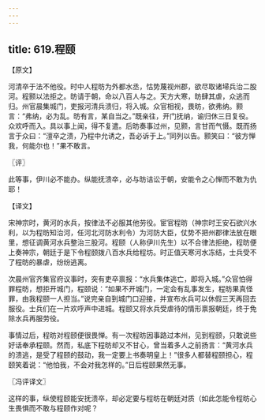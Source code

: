 ```yaml
---
---
---
```

title: 619.程颐
---



【原文】

河清卒于法不他役。时中人程昉为外都水丞，怙势蔑视州郡，欲尽取诸埽兵治二股河。程颢以法拒之。昉请于朝，命以八百人与之。天方大寒，昉肆其虐，众逃而归。州官晨集城门，吏报河清兵溃归，将入城。众官相视，畏昉，欲弗纳。颢言：“弗纳，必为乱。昉有言，某自当之。”既亲往，开门抚纳，谕归休三日复役。众欢呼而入。具以事上闻，得不复遣。后昉奏事过州，见颢，言甘而气慑。既而扬言于众曰：“澶卒之溃，乃程中允诱之，吾必诉于上。”同列以告。颢笑曰：“彼方惮我，何能尔也！”果不敢言。

〖评〗

此等事，伊川必不能办。纵能抚溃卒，必与昉诘讼于朝，安能令之心惮而不敢为仇耶！

【译文】

宋神宗时，黄河的水兵，按律法不必服其他劳役。宦官程昉（神宗时王安石欲兴水利，以为程昉知治河，任河北河防水利令）为河防大臣，仗势不把州郡律法放在眼里，想征调黄河水兵整治三股河。程颐（人称伊川先生）以不合律法拒绝，程昉便上奏神宗，朝廷于是下令程颐拨八百水兵给程坊。时正值天寒河水冻结，士兵受不了程昉的暴虐，纷纷逃离。

次晨州官齐集官府议事时，突有吏卒禀报：“水兵集体逃亡，即将入城。”众官怕得罪程昉，想拒开城门，程颐说：“如果不开城门，一定会有乱事发生，程昉果真怪罪，由我程颐一人担当。”说完亲自到城门口迎接，并宣布水兵可以休假三天再回去服役。士兵们在一片欢呼声中进城。程颐又将水兵受虐待的情形禀报朝廷，终于免除水兵再服劳役。

事情过后，程昉对程颐便很畏惮。有一次程昉因事路过本州，见到程颐，只敢说些好话奉承程颐。然而，私底下程昉却又不甘心，曾当着多人之前扬言：“黄河水兵的溃逃，是受了程颐的鼓动，我一定要上书奏明皇上！”很多人都替程颐担心，程颐笑着说：“他怕我，不会对我怎样的。”日后程颐果然无事。

〖冯评译文〗

这样的事，纵使程颐能安抚溃卒，却必定要与程昉在朝廷对质（如此怎能令程昉心生畏惧而不敢与程颐作对呢？